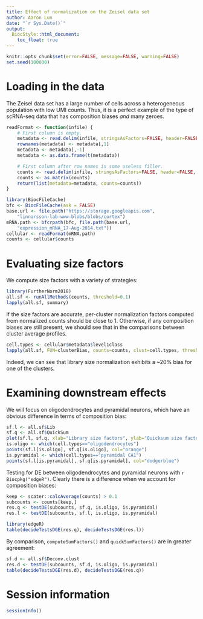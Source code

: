 ```yaml
---
title: Effect of normalization on the Zeisel data set
author: Aaron Lun
date: "`r Sys.Date()`"
output:
  BiocStyle::html_document:
    toc_float: true
---    
```


```r
knitr::opts_chunk$set(error=FALSE, message=FALSE, warning=FALSE)
set.seed(100000)
```

# Loading in the data

The Zeisel data set has a large number of cells across a heterogeneous population with low UMI counts.
Thus, it is a perfect example of the type of scRNA-seq data that has composition biases _and_ many zeroes.

```r
readFormat <- function(infile) { 
    # First column is empty.
    metadata <- read.delim(infile, stringsAsFactors=FALSE, header=FALSE, nrow=10)[,-1] 
    rownames(metadata) <- metadata[,1]
    metadata <- metadata[,-1]
    metadata <- as.data.frame(t(metadata))

    # First column after row names is some useless filler.
    counts <- read.delim(infile, stringsAsFactors=FALSE, header=FALSE, row.names=1, skip=11)[,-1] 
    counts <- as.matrix(counts)
    return(list(metadata=metadata, counts=counts))
}

library(BiocFileCache)
bfc <- BiocFileCache(ask = FALSE)
base.url <- file.path("https://storage.googleapis.com",
    "linnarsson-lab-www-blobs/blobs/cortex")
mRNA.path <- bfcrpath(bfc, file.path(base.url, 
    "expression_mRNA_17-Aug-2014.txt"))
cellular <- readFormat(mRNA.path)
counts <- cellular$counts
```

# Evaluating size factors

We compute size factors with a variety of strategies:

```r
library(FurtherNorm2018)
all.sf <- runAllMethods(counts, threshold=0.1)
lapply(all.sf, summary)
```

If the size factors are accurate, per-cluster normalization factors computed from normalized counts should be close to 1.
Otherwise, if any composition biases are still present, we should see that in the comparisons between cluster average profiles.

```r
cell.types <- cellular$metadata$level1class
lapply(all.sf, FUN=clusterBias, counts=counts, clust=cell.types, threshold=0.1)
```

Indeed, we can see that library size normalization exhibits a ~20% bias for one of the clusters.

# Examining downstream effects

We will focus on oligodendrocytes and pyramidal neurons, which have an obvious difference in terms of composition bias:

```r
sf.l <- all.sf$Lib
sf.q <- all.sf$QuickSum
plot(sf.l, sf.q, xlab="Library size factors", ylab="Quicksum size factors", log="xy")
is.oligo <- which(cell.types=="oligodendrocytes")
points(sf.l[is.oligo], sf.q[is.oligo], col="orange")
is.pyramidal <- which(cell.types=="pyramidal CA1")
points(sf.l[is.pyramidal], sf.q[is.pyramidal], col="dodgerblue")
```

Testing for DE between oligodendrocytes and pyramidal neurons with `r Biocpkg("edgeR")`.
Clearly there is a difference when we account for composition biases:

```r
keep <- scater::calcAverage(counts) > 0.1
subcounts <- counts[keep,]
res.q <- testDE(subcounts, sf.q, is.oligo, is.pyramidal)
res.l <- testDE(subcounts, sf.l, is.oligo, is.pyramidal)

library(edgeR)
table(decideTestsDGE(res.q), decideTestsDGE(res.l))
```

By comparison, `computeSumFactors()` and `quickSumFactors()` are in greater agreement:

```r
sf.d <- all.sf$Deconv.clust
res.d <- testDE(subcounts, sf.d, is.oligo, is.pyramidal)
table(decideTestsDGE(res.d), decideTestsDGE(res.q))
```

# Session information

```r
sessionInfo()
```
